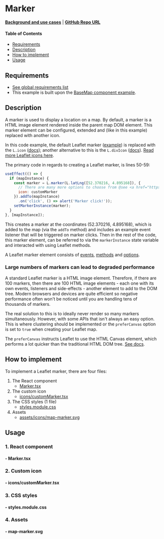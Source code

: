 
<Meta of={MarkerStories} />

# Marker

**[Background and use cases](../?path=/docs/leaflet-layers--docs#marker)** | **<a href="https://github.com/Amsterdam/ee-react-map-demos/tree/main/src/pages/Marker" target="_blank">GitHub Repo URL</a>**

#### Table of Contents

- [Requirements](#requirements)
- [Description](#description)
- [How to implement](#how-to-implement)
- [Usage](#usage)

## Requirements

- [See global requirements list](../?path=/docs/global-requirements--docs)
- This example is built upon the [BaseMap component example](../?path=/docs/react-baselayer--docs).

## Description

A marker is used to display a location on a map. By default, a marker is a HTML image element rendered inside the parent map DOM element. This marker element can be configured, extended and (like in this example) replaced with another icon.

In this code example, the default Leaflet marker (<a href="https://leafletjs.com/examples/layers-control/" target="_blank">example</a>) is replaced with the `L.icon` (<a href="https://leafletjs.com/reference.html#icon" target="_blank">docs</a>); another alternative to this is the `L.divIcon` (<a href="https://leafletjs.com/reference.html#divicon" target="_blank">docs</a>). [Read more Leaflet icons here](../?path=/docs/icons--docs).

The primary code in regards to creating a Leaflet marker, is lines 50-59:

```js
useEffect(() => {
  if (mapInstance) {
    const marker = L.marker(L.latLng([52.370216, 4.895168]), {
      // There are many more options to choose from @see <a href="https://leafletjs.com/reference.html#marker" target="_blank">https://leafletjs.com/reference.html#marker</a>
      icon: customMarker
    }).addTo(mapInstance)
      .on('click', () => alert('Marker click!'));
    setMarkerInstance(marker);
  }
}, [mapInstance]);
```

This creates a marker at the coordinates (52.370216, 4.895168), which is added to the map (via the `addTo` method) and includes an example event listener that will be triggered on marker clicks. Then in the rest of the code, this marker element, can be referred to via the `markerInstance` state variable and interacted with using Leaflet methods.

A Leaflet marker element consists of <a href="https://leafletjs.com/reference.html#marker-move" target="_blank">events</a>, <a href="https://leafletjs.com/reference.html#marker-l-marker" target="_blank">methods</a> and <a href="https://leafletjs.com/reference.html#marker-icon" target="_blank">options</a>.

### Large numbers of markers can lead to degraded performance

A standard Leaflet marker is a HTML image element. Therefore, if there are 100 markers, then there are 100 HTML image elements - each one with its own events, listeners and side-effects - another element to add to the DOM tree. Modern browsers and devices are quite efficient so negative performance often won't be noticed until you are handling tens of thousands of markers.

The real solution to this is to ideally never render so many markers simultaneously. However, with some APIs that isn't always an easy option. This is where clustering should be implemented or the `preferCanvas` option is set to `true` when creating your Leaflet map.

The `preferCanvas` instructs Leaflet to use the HTML Canvas element, which performs a lot quicker than the traditional HTML DOM tree. <a href="https://leafletjs.com/reference.html#map-prefercanvas" target="_blank">See docs</a>.

## How to implement

To implement a Leaflet marker, there are four files:

1. The React component
    * [Marker.tsx](#--markertsx)
2. The custom icon
    * [icons/customMarker.tsx](#--iconscustommarkertsx)
3. The CSS styles (1 file)
    * [styles.module.css](#--stylesmodulecss)
4. Assets
    * [assets/icons/map-marker.svg](#--map-markersvg)

## Usage

### 1. React component

#### - Marker.tsx

<Source code={Marker} />

### 2. Custom icon

#### - icons/customMarker.tsx

<Source code={customMarker} />

### 3. CSS styles

#### - styles.module.css

<Source code={styles} />

### 4. Assets

#### - map-marker.svg

<Source code={icon} />

